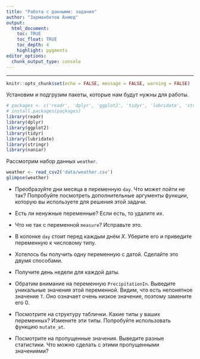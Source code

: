 ```yaml
---
title: "Работа с данными: задания"
author: "Зарманбетов Ахмед"
output: 
  html_document:
    toc: TRUE
    toc_float: TRUE
    toc_depth: 4
    highlight: pygments
editor_options: 
  chunk_output_type: console
---
```

---

```r
knitr::opts_chunk$set(echo = FALSE, message = FALSE, warning = FALSE)
```

Установим и подгрузим пакеты, которые нам будут нужны для работы.

```r
# packages <- c('readr', 'dplyr', 'ggplot2', 'tidyr', 'lubridate', 'stringr', 'naniar')
# install.packages(packages)
library(readr)
library(dplyr)
library(ggplot2)
library(tidyr)
library(lubridate)
library(stringr)
library(naniar)
```

Рассмотрим набор данных `weather`.

```r
weather <- read_csv2('data/weather.csv')
glimpse(weather)
```

* Преобразуйте дни месяца в переменную `day`. Что может пойти не так? Попробуйте посмотреть дополнительные аргументы функции, которую вы используете для решения этой задачи.

* Есть ли ненужные переменные? Если есть, то удалите их.

* Что не так с переменной `measure`? Исправьте это.

* В колонке `day` стоит перед каждым днём *X*. Уберите его и приведите переменную к числовому типу.

* Хотелось бы получить одну переменную с датой. Сделайте это двумя способами.

* Получите день недели для каждой даты.

* Обратим внимание на переменную `PrecipitationIn`. Выведите уникальные значения этой переменной. Видим, что есть непонятное значение `T`. Оно означает очень низкое значение, поэтому замените его 0.

* Посмотрите на структуру таблички. Какие типы у ваших переменных? Измените эти типы. Попробуйте использовать функцию `mutate_at`.

* Посмотрите на пропущенные значения. Выведите разные статистики. Что можно сделать с этими пропущенными значениями?
